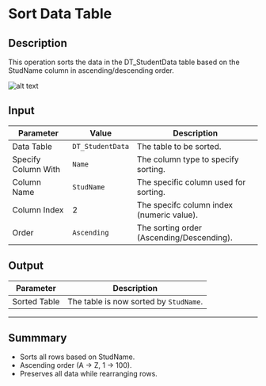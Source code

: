 # Sort Data Table  

## Description

This operation sorts the data in the DT_StudentData table based on the StudName column in ascending/descending order.  

![alt text](../../../assets/datatable/sort-data-table.png)

## Input

| Parameter          | Value             | Description                                |
|-------------------|-----------------|--------------------------------------------|
| Data Table    | `DT_StudentData` | The table to be sorted.                    |
| Specify Column With | `Name`  | The column type to specify sorting.        |
| Column Name   | `StudName`       | The specific column used for sorting.      |
| Column Index        | 2     | The specifc column index (numeric value). |
| Order         | `Ascending`      | The sorting order (Ascending/Descending). |

## Output

| Parameter        | Description                            |
|-----------------|----------------------------------------|
| Sorted Table | The table is now sorted by `StudName`. |

---

## Summmary

- Sorts all rows based on StudName.  
- Ascending order (A → Z, 1 → 100).  
- Preserves all data while rearranging rows.  